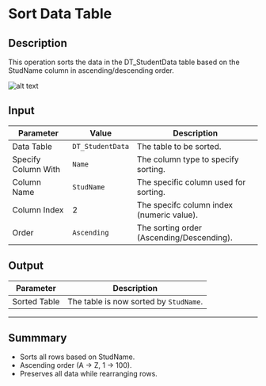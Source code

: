 # Sort Data Table  

## Description

This operation sorts the data in the DT_StudentData table based on the StudName column in ascending/descending order.  

![alt text](../../../assets/datatable/sort-data-table.png)

## Input

| Parameter          | Value             | Description                                |
|-------------------|-----------------|--------------------------------------------|
| Data Table    | `DT_StudentData` | The table to be sorted.                    |
| Specify Column With | `Name`  | The column type to specify sorting.        |
| Column Name   | `StudName`       | The specific column used for sorting.      |
| Column Index        | 2     | The specifc column index (numeric value). |
| Order         | `Ascending`      | The sorting order (Ascending/Descending). |

## Output

| Parameter        | Description                            |
|-----------------|----------------------------------------|
| Sorted Table | The table is now sorted by `StudName`. |

---

## Summmary

- Sorts all rows based on StudName.  
- Ascending order (A → Z, 1 → 100).  
- Preserves all data while rearranging rows.  